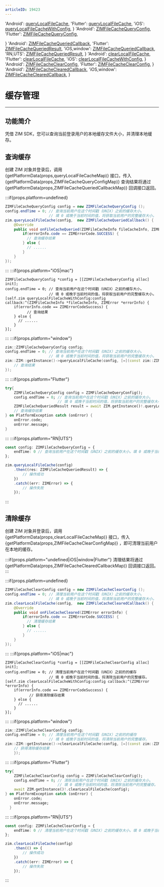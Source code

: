 ```yaml
---
articleID: 19423
---
```



  'Android': <a href='@queryLocalFileCache' target='_blank'>queryLocalFileCache</a>,
  'Flutter': <a href='https://pub.dev/documentation/zego_zim/latest/zego_zim/ZIM/queryLocalFileCache.html' target='_blank'>queryLocalFileCache</a>,
  'iOS': <a href='@queryLocalFileCacheWithConfig' target='_blank'>queryLocalFileCacheWithConfig</a>,
}
  'Android': <a href='@-ZIMFileCacheQueryConfig' target='_blank'>ZIMFileCacheQueryConfig</a>,
  'Flutter': <a href='https://pub.dev/documentation/zego_zim/latest/zego_zim/ZIMFileCacheQueryConfig-class.html' target='_blank'>ZIMFileCacheQueryConfig</a>,
  
}
  'Android': <a href='@-ZIMFileCacheQueriedCallback' target='_blank'>ZIMFileCacheQueriedCallback</a>,
  'Flutter': <a href='https://pub.dev/documentation/zego_zim/latest/zego_zim/ZIMFileCacheQueriedResult-class.html' target='_blank'>ZIMFileCacheQueriedResult</a>,
  'iOS,window': <a href='@ZIMFileCacheQueriedCallback' target='_blank'>ZIMFileCacheQueriedCallback</a>,
  'RN,UTS': <a href='@-ZIMFileCacheQueriedResult' target='_blank'>ZIMFileCacheQueriedResult</a>,
}
  'Android': <a href='@clearLocalFileCache' target='_blank'>clearLocalFileCache</a>,
  'Flutter': <a href='https://pub.dev/documentation/zego_zim/latest/zego_zim/ZIM/clearLocalFileCache.html' target='_blank'>clearLocalFileCache</a>,
  'iOS': <a href='@clearLocalFileCacheWithConfig' target='_blank'>clearLocalFileCacheWithConfig</a>,
}
  'Android': <a href='@-ZIMFileCacheClearConfig' target='_blank'>ZIMFileCacheClearConfig</a>,
  'Flutter': <a href='https://pub.dev/documentation/zego_zim/latest/zego_zim/ZIMFileCacheClearConfig-class.html' target='_blank'>ZIMFileCacheClearConfig</a>,
}
  'Android': <a href='@-ZIMFileCacheClearedCallback' target='_blank'>ZIMFileCacheClearedCallback</a>,
  'iOS,window': <a href='@ZIMFileCacheClearedCallback' target='_blank'>ZIMFileCacheClearedCallback</a>,
}


# 缓存管理

- - -

## 功能简介

凭借 ZIM SDK，您可以查询当前登录用户的本地缓存文件大小，并清理本地缓存。


## 查询缓存

创建 ZIM 对象并登录后，调用 {getPlatformData(props,queryLocalFileCacheMap)} 接口，传入 {getPlatformData(props,ZIMFileCacheQueryConfigMap)}
查询结果将通过 {getPlatformData(props,ZIMFileCacheQueriedCallbackMap)} 回调接口返回。


:::if{props.platform=undefined}
```java
ZIMFileCacheQueryConfig config = new ZIMFileCacheQueryConfig ();
config.endTime = 0; // 查询当前用户在这个时间戳（UNIX）之前的缓存大小。
                    // 填 0 或晚于当前时间的值，将获取当前用户的完整缓存大小。
zim.queryLocalFileCache(config,  new ZIMFileCacheQueriedCallback() {
    @Override
    public void onFileCacheQueried(ZIMFileCacheInfo fileCacheInfo, ZIMError errorInfo) {
        if(errorInfo.code == ZIMErrorCode.SUCCESS) {
          // 查询缓存结果
        } else {
          // ......
        }      
    }
});
```
:::
:::if{props.platform="iOS|mac"}
```objc
ZIMFileCacheQueryConfig *config = [[ZIMFileCacheQueryConfig alloc] init];
config.endTime = 0; // 查询当前用户在这个时间戳（UNIX）之前的缓存大小。
                    // 填 0 或晚于当前时间的值，将获取当前用户的完整缓存大小。
[self.zim queryLocalFileCacheWithConfig:config callback:^(ZIMFileCacheInfo *fileCacheInfo, ZIMError *errorInfo) {
    if(errorInfo.code == ZIMErrorCodeSuccess) {
          // 查询结果
    } else {
      // ......
    }
}];
```
:::
:::if{props.platform="window"}
```cpp
zim::ZIMFileCacheQueryConfig config;
config.endTime = 0; // 查询当前用户在这个时间戳（UNIX）之前的缓存大小。
                    // 填 0 或晚于当前时间的值，将获取当前用户的完整缓存大小。
zim::ZIM::getInstance()->queryLocalFileCache(config, [=](const zim::ZIMFileCacheInfo& fileCacheInfo, const zim::ZIMError& errorInfo) {
    // 查询结果
});
```
:::
:::if{props.platform="Flutter"}
```dart
try{
    ZIMFileCacheQueryConfig config = ZIMFileCacheQueryConfig();
    config.endTime = 0; // 查询当前用户在这个时间戳（UNIX）之前的缓存大小。
                        // 填 0 或晚于当前时间的值，将获取当前用户的完整缓存大小。
    ZIMFileCacheQueriedResult result = await ZIM.getInstance()!.queryLocalFileCache(config);
    // 查询缓存结果
} on PlatformException catch (onError) {
    onError.code;
    onError.message;
}
```
:::
:::if{props.platform="RN|UTS"}
```typescript
const config: ZIMFileCacheQueryConfig = {
    endTime: 0 // 查询当前用户在这个时间戳（UNIX）之前的缓存大小。填 0 或晚于当前时间的值，将获取当前用户的完整缓存大小。
};

zim.queryLocalFileCache(config)
    .then((res: ZIMFileCacheQueriedResult) => {
        // 操作成功
    })
    .catch((err: ZIMError) => {
        // 操作失败
    });
```
:::

## 清除缓存

创建 ZIM 对象并登录后，调用 {getPlatformData(props,clearLocalFileCacheMap)} 接口，传入 {getPlatformData(props,ZIMFileCacheClearConfigMap)} ，即可清理当前用户在本地的缓存。

:::if{props.platform="undefined|iOS|window|Flutter"}
清理结果将通过 {getPlatformData(props,ZIMFileCacheClearedCallbackMap)} 回调接口返回。
:::


:::if{props.platform=undefined}
```java
ZIMFileCacheClearConfig config = new ZIMFileCacheClearConfig ();
config.endTime = 0; // 清理当前用户在这个时间戳（UNIX）之前的缓存大小。
                    // 填 0 或晚于当前时间的值，将清除当前用户的完整缓存大小。
zim.clearLocalFileCache(config,  new ZIMFileCacheClearedCallback() {
    @Override
    public void onFileCacheCleared(ZIMError errorInfo) {
        if(errorInfo.code == ZIMErrorCode.SUCCESS) {
          // 清理缓存结果
        } else {
          // ......
        }      
    }
});
```
:::
:::if{props.platform="iOS|mac"}
```objc
ZIMFileCacheClearConfig *config = [[ZIMFileCacheClearConfig alloc] init];
config.endTime = 0; // 清理当前用户在这个时间戳（UNIX）之前的的缓存
                    // 填 0 或晚于当前时间的值，将清除当前用户的完整缓存。
[self.zim clearLocalFileCacheWithConfig:config callback:^(ZIMError *errorInfo) {
    if(errorInfo.code == ZIMErrorCodeSuccess) {
           // 获得清除缓存结果
    } else {
      // ......
    }
}];
```
:::
:::if{props.platform="window"}
```cpp
zim::ZIMFileCacheClearConfig config;
config.endTime = 0; // 清理当前用户在这个时间戳（UNIX）之前的的缓存
                    // 填 0 或晚于当前时间的值，将清除当前用户的完整缓存。
zim::ZIM::getInstance()->clearLocalFileCache(config, [=](const zim::ZIMError& errorInfo) {
    // 获得清除缓存结果
    });
```
:::
:::if{props.platform="Flutter"}
```dart
try{
    ZIMFileCacheClearConfig config = ZIMFileCacheClearConfig();
    config.endTime = 0; // 清除当前用户在这个时间戳（UNIX）之前的缓存大小。
                        // 填 0 或晚于当前时间的值，将清除当前用户的完整缓存。
    await ZIM.getInstance()!.clearLocalFileCache(config);
} on PlatformException catch (onError) {
    onError.code;
    onError.message;
  }
```
:::
:::if{props.platform="RN|UTS"}
```typescript
const config: ZIMFileCacheClearConfig = {
    endTime: 0 // 清理当前用户在这个时间戳（UNIX）之前的缓存大小。填 0 或晚于当前时间的值，将清除当前用户的完整缓存大小。
};

zim.clearLocalFileCache(config)
    .then(() => {
        // 操作成功
    })
    .catch((err: ZIMError) => {
        // 操作失败
    });
```
:::
